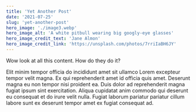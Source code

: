 ```yaml
---
title: 'Yet Another Post'
date: '2021-07-25'
slug: 'yet-another-post'
hero_image: './image3.webp'
hero_image_alt: 'A white pitbull wearing big googly-eye glasses'
hero_image_credit_text: 'Jane Almon'
hero_image_credit_link: 'https://unsplash.com/photos/7rriIaBH6JY'
---
```


Wow look at all this content. How do they do it?

Elit minim tempor officia do incididunt amet sit ullamco Lorem excepteur tempor velit magna. Ex qui reprehenderit amet id officia quis amet. Deserunt magna eu non tempor nisi proident ea. Duis dolor ad reprehenderit magna fugiat ipsum sint exercitation. Aliqua cupidatat anim commodo qui deserunt eu consequat et do irure velit nulla. Fugiat laborum pariatur pariatur cillum labore sunt ex deserunt tempor amet ex fugiat consequat ad.
